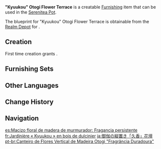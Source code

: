 {{Furnishing Infobox
|id             = 374110
|image          = Item Kyuukou Otogi Flower Terrace.png
|category       = Outdoor Furnishing
|subcategory    = Fence
|quality        = 3
|adeptal_energy = 60
|description    = Three layers of flower beds that are placed vertically and diagonally. The type and density of flowers planted in each layer, the way the root system is pruned, the thickness of the soil used, the degree of compactness and moisture are all strictly regulated.<br>Only craftsmen who have been practicing ikebana for many years can accurately control these details, so that the flowers in the flower bed can maintain their color and fragrance for a long time.
|blueprint      = Realm Depot
|load           = 65
|reduced_load   = 65
}}
'''"Kyuukou" Otogi Flower Terrace''' is a creatable [[Furnishing]] item that can be used in the [[Serenitea Pot]].

The blueprint for "Kyuukou" Otogi Flower Terrace is obtainable from the [[Realm Depot]] for {{Item|Realm Currency|24|x=160}}.

==Creation==
First time creation grants {{Item|Trust|24|x=60}}.
{{Recipe
|type = Creation
|time = 14h
|Otogi Wood = 8
|sort = Otogi Wood
}}

==Furnishing Sets==
{{Craft Usage|type=Furnishing Set}}

==Other Languages==
{{Other Languages
|en      = "Kyuukou" Otogi Flower Terrace
|zhs     = 御伽木纵置「久香」花坛
|zhs_rm  = Yùjiā-mù Zòng Zhì "Jiǔxiāng" Huātán
|zht     = 御伽木縱置「久香」花壇
|zht_rm  = Yùjiā-mù Zòng Zhì "Jiǔxiāng" Huātán
|zh_tl   = 
|ja      = 御伽の縦置き「久香」花壇
|ja_rm   = Otogi no Tateoki "Kyuukou" Kadan{{Assumed}}
|ja_tl   = Otogi "Kyuukou" Flower Stand
|ko      = 오토기<->나무 「오랜 향기」 화단
|ko_tl   = Otogi Tree "Old Scent" Bed
|es      = Macizo floral de madera de murmurador: Fragancia persistente
|es_tl   = Wisperer's Wooden Flower-Bed: Persistent Fragance
|fr      = Jardinière «&nbsp;Kyuukou&nbsp;» en bois de dulcinier
|fr_tl   = "Kyuukou" {{Lexicon|Otogi|fr}} Wood Planter
|ru      = Цветочная терраса из отоги «Кюуко»
|ru_tl   = Otogi Flower Terrace "Kyuukou"
|th      = กระถางดอกไม้แนวตั้ง "Kyuukou" ไม้ Otogi
|th_rm   = Krathang Dokmai Naeo Tang "Kyuukou" Mai Otogi
|th_tl   = Vertical Flower Pot "Kyuukou" Out of Otogi-Wood
|vi      = Bồn Hoa Otogi "Kyuukou"
|vi_tl   = Otogi Flower Tub "Kyuukou"
|de      = Blumenbeet „Kyuukou“ aus Otogi-Holz
|de_tl   = Flower Bed "Kyuukou" out of Otogi Wood
|id      = Taman Bunga "Kyuukou" dari Otogi
|id_tl   = Flower Garden "Kyuukou" from Otogi
|pt      = Canteiro de Flores Vertical de Madeira Otogi "Fragrância Duradoura"
|pt_tl   = 
|tr      = "Kyuukou" Otogi Çiçek Terası
|tr_tl   = "Kyuukou" Otogi Flower Terrace
|it      = Terrazza di fiori Kyuukou in legno Otogi
|it_tl   = Kyuukou Flower Terrace in Otogi Wood
}}

==Change History==
{{Change History|2.2}}

==Navigation==
{{Furnishing Navbox|exterior}}

[[es:Macizo floral de madera de murmurador: Fragancia persistente]]
[[fr:Jardinière « Kyuukou » en bois de dulcinier]]
[[ja:御伽の縦置き「久香」花壇]]
[[pt-br:Canteiro de Flores Vertical de Madeira Otogi "Fragrância Duradoura"]]
